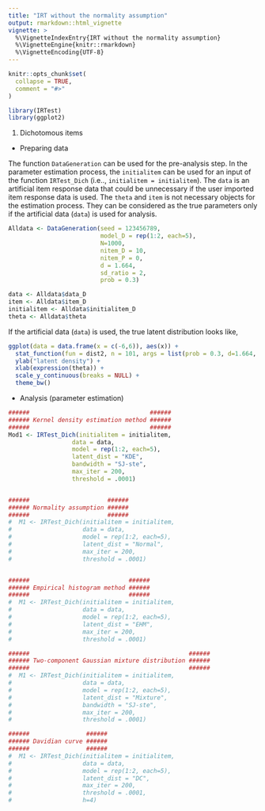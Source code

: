 ```yaml
---
title: "IRT without the normality assumption"
output: rmarkdown::html_vignette
vignette: >
  %\VignetteIndexEntry{IRT without the normality assumption}
  %\VignetteEngine{knitr::rmarkdown}
  %\VignetteEncoding{UTF-8}
---
```


```r
knitr::opts_chunk$set(
  collapse = TRUE,
  comment = "#>"
)
```

```r
library(IRTest)
library(ggplot2)
```

1. Dichotomous items

  + Preparing data

The function `DataGeneration` can be used for the pre-analysis step.
In the parameter estimation process, 
the `initialitem` can be used for an input of the function `IRTest_Dich` (i.e.., `initialitem = initialitem`).
The `data` is an artificial item response data that could be unnecessary if the user imported item response data is used.
The `theta` and `item` is not necessary objects for the estimation process.
They can be considered as the true parameters only if the artificial data (`data`) is used for analysis.

```r
Alldata <- DataGeneration(seed = 123456789,
                          model_D = rep(1:2, each=5),
                          N=1000,
                          nitem_D = 10,
                          nitem_P = 0,
                          d = 1.664,
                          sd_ratio = 2,
                          prob = 0.3)

data <- Alldata$data_D
item <- Alldata$item_D
initialitem <- Alldata$initialitem_D
theta <- Alldata$theta
```

If the artificial data (`data`) is used, the true latent distribution looks like,

```r
ggplot(data = data.frame(x = c(-6,6)), aes(x)) +
  stat_function(fun = dist2, n = 101, args = list(prob = 0.3, d=1.664, sd_ratio = 2)) +
  ylab("latent density") +
  xlab(expression(theta)) +
  scale_y_continuous(breaks = NULL) +
  theme_bw()
```

  + Analysis (parameter estimation)

```r
######                                  ######
###### Kernel density estimation method ######
######                                  ######
Mod1 <- IRTest_Dich(initialitem = initialitem,
                  data = data,
                  model = rep(1:2, each=5),
                  latent_dist = "KDE",
                  bandwidth = "SJ-ste",
                  max_iter = 200,
                  threshold = .0001)


######                      ######
###### Normality assumption ######
######                      ######
#  M1 <- IRTest_Dich(initialitem = initialitem,
#                    data = data,
#                    model = rep(1:2, each=5),
#                    latent_dist = "Normal",
#                    max_iter = 200,
#                    threshold = .0001)


######                            ######
###### Empirical histogram method ######
######                            ######
#  M1 <- IRTest_Dich(initialitem = initialitem,
#                    data = data,
#                    model = rep(1:2, each=5),
#                    latent_dist = "EHM",
#                    max_iter = 200,
#                    threshold = .0001)

######                                             ######
###### Two-component Gaussian mixture distribution ######
######                                             ######
#  M1 <- IRTest_Dich(initialitem = initialitem,
#                    data = data,
#                    model = rep(1:2, each=5),
#                    latent_dist = "Mixture",
#                    bandwidth = "SJ-ste",
#                    max_iter = 200,
#                    threshold = .0001)

######                ######
###### Davidian curve ######
######                ######
#  M1 <- IRTest_Dich(initialitem = initialitem,
#                    data = data,
#                    model = rep(1:2, each=5),
#                    latent_dist = "DC",
#                    max_iter = 200,
#                    threshold = .0001,
#                    h=4)
```









